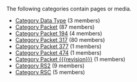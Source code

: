 <!-- DO NOT EDIT THIS FILE, CODE AUTOMATICALLY GENERATED BY category.sh -->
The following categories contain pages or media.
* [[Category Data Type]] (3 members)
* [[Category Packet]] (87 members)
* [[Category Packet 194]] (4 members)
* [[Category Packet 317]] (80 members)
* [[Category Packet 377]] (1 members)
* [[Category Packet 474]] (1 members)
* [[Category Packet {{{revision}}}]] (1 members)
* [[Category RS2]] (9 members)
* [[Category RSC]] (5 members)
